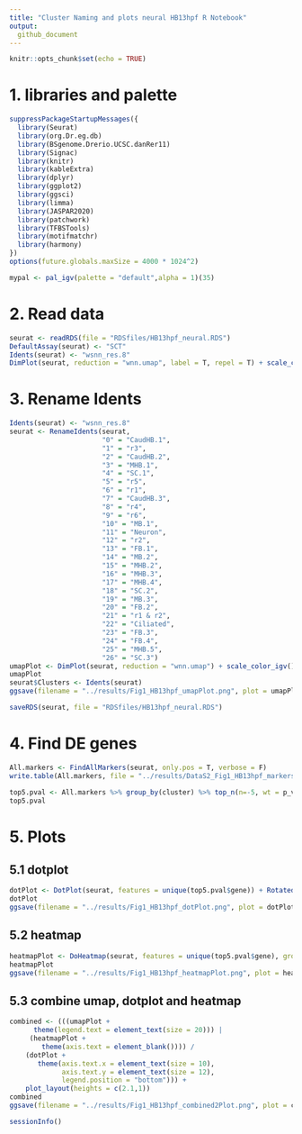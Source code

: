 ```yaml
---
title: "Cluster Naming and plots neural HB13hpf R Notebook"
output: 
  github_document
---
```


```r
knitr::opts_chunk$set(echo = TRUE)
```

# 1. libraries and palette
```r
suppressPackageStartupMessages({
  library(Seurat)
  library(org.Dr.eg.db)
  library(BSgenome.Drerio.UCSC.danRer11)
  library(Signac)
  library(knitr)
  library(kableExtra)
  library(dplyr)
  library(ggplot2)
  library(ggsci)
  library(limma)
  library(JASPAR2020)
  library(patchwork)
  library(TFBSTools)
  library(motifmatchr)
  library(harmony)
})
options(future.globals.maxSize = 4000 * 1024^2)
```

```r
mypal <- pal_igv(palette = "default",alpha = 1)(35)
```


# 2. Read data
```r
seurat <- readRDS(file = "RDSfiles/HB13hpf_neural.RDS")
DefaultAssay(seurat) <- "SCT"
Idents(seurat) <- "wsnn_res.8"
DimPlot(seurat, reduction = "wnn.umap", label = T, repel = T) + scale_color_igv()
```

# 3. Rename Idents
```r
Idents(seurat) <- "wsnn_res.8"
seurat <- RenameIdents(seurat,
                       "0" = "CaudHB.1",
                       "1" = "r3",
                       "2" = "CaudHB.2",
                       "3" = "MHB.1",
                       "4" = "SC.1",
                       "5" = "r5",
                       "6" = "r1",
                       "7" = "CaudHB.3",
                       "8" = "r4",
                       "9" = "r6",
                       "10" = "MB.1",
                       "11" = "Neuron",
                       "12" = "r2",
                       "13" = "FB.1",
                       "14" = "MB.2",
                       "15" = "MHB.2",
                       "16" = "MHB.3",
                       "17" = "MHB.4",
                       "18" = "SC.2",
                       "19" = "MB.3",
                       "20" = "FB.2",
                       "21" = "r1 & r2",
                       "22" = "Ciliated",
                       "23" = "FB.3",
                       "24" = "FB.4",
                       "25" = "MHB.5",
                       "26" = "SC.3")
umapPlot <- DimPlot(seurat, reduction = "wnn.umap") + scale_color_igv()
umapPlot
seurat$Clusters <- Idents(seurat)
ggsave(filename = "../results/Fig1_HB13hpf_umapPlot.png", plot = umapPlot)
```

```r
saveRDS(seurat, file = "RDSfiles/HB13hpf_neural.RDS")
```

# 4. Find DE genes
```r
All.markers <- FindAllMarkers(seurat, only.pos = T, verbose = F)
write.table(All.markers, file = "../results/DataS2_Fig1_HB13hpf_markers.txt", sep = "\t", quote = F, col.names = NA)
```

```r
top5.pval <- All.markers %>% group_by(cluster) %>% top_n(n=-5, wt = p_val) %>% top_n(n=5, wt = avg_log2FC)
top5.pval
```

# 5. Plots
## 5.1 dotplot
```r
dotPlot <- DotPlot(seurat, features = unique(top5.pval$gene)) + RotatedAxis()
dotPlot
ggsave(filename = "../results/Fig1_HB13hpf_dotPlot.png", plot = dotPlot)
```

## 5.2 heatmap
```r
heatmapPlot <- DoHeatmap(seurat, features = unique(top5.pval$gene), group.colors = mypal, size = 5, angle = 90) + guides(color = FALSE)
heatmapPlot
ggsave(filename = "../results/Fig1_HB13hpf_heatmapPlot.png", plot = heatmapPlot)
```

## 5.3 combine umap, dotplot and heatmap
```r
combined <- (((umapPlot + 
      theme(legend.text = element_text(size = 20))) |
     (heatmapPlot +
        theme(axis.text = element_blank()))) / 
    (dotPlot + 
       theme(axis.text.x = element_text(size = 10),
             axis.text.y = element_text(size = 12),
             legend.position = "bottom"))) +
    plot_layout(heights = c(2.1,1))
combined
ggsave(filename = "../results/Fig1_HB13hpf_combined2Plot.png", plot = combined)
```


```r
sessionInfo()
```